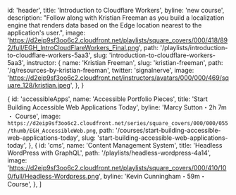 
  id: 'header',
  title: 'Introduction to Cloudflare Workers',
  byline: 'new course',
  description:
    "Follow along with Kristian Freeman as you build a localization engine that renders data based on the Edge location nearest to the application's user.",
  image:
    'https://d2eip9sf3oo6c2.cloudfront.net/playlists/square_covers/000/418/892/full/EGH_IntroCloudFlareWorkers_Final.png',
  path: '/playlists/introduction-to-cloudflare-workers-5aa3',
  slug: 'introduction-to-cloudflare-workers-5aa3',
  instructor: {
    name: 'Kristian Freeman',
    slug: 'kristian-freeman',
    path: '/q/resources-by-kristian-freeman',
    twitter: 'signalnerve',
    image:
      'https://d2eip9sf3oo6c2.cloudfront.net/instructors/avatars/000/000/469/square_128/kristian.jpeg',
  },
}

  {
    id: 'accessibleApps',
    name: 'Accessible Portfolio Pieces',
    title: 'Start Building Accessible Web Applications Today',
    byline: 'Marcy Sutton・2h 7m ・ Course',
    image: `https://d2eip9sf3oo6c2.cloudfront.net/series/square_covers/000/000/055/thumb/EGH_AccessibleWeb.png`,
    path: '/courses/start-building-accessible-web-applications-today',
    slug: 'start-building-accessible-web-applications-today',
  },
  {
    id: 'cms',
    name: 'Content Management System',
    title: 'Headless WordPress with GraphQL',
    path: '/playlists/headless-wordpress-4a14',
    image:
      'https://d2eip9sf3oo6c2.cloudfront.net/playlists/square_covers/000/410/100/full/Headless-Wordpress.png',
    byline: 'Kevin Cunningham・59m・Course',
  },
]

<Meta title="Components/Home/Features" />

<Canvas>
  <Story name="Whats New">
    <div className="max-w-screen-xl mx-auto bg-gray-50 p-5">
      <WhatsNew featuredResources={featuredResources} jumbotron={jumbotron} />
    </div>
  </Story>
</Canvas>
